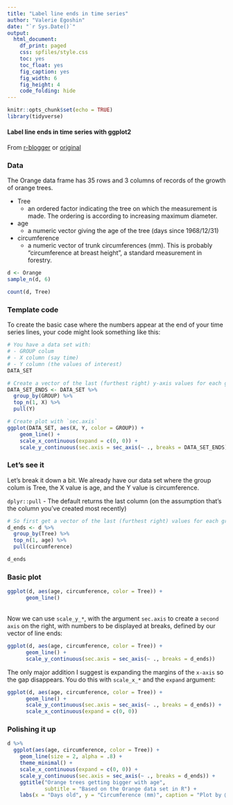 ```yaml
---
title: "Label line ends in time series"
author: "Valerie Egoshin"
date: "`r Sys.Date()`"
output: 
  html_document:
    df_print: paged
    css: spfiles/style.css
    toc: yes
    toc_float: yes
    fig_caption: yes
    fig_width: 6
    fig_height: 4
    code_folding: hide
---
```


```r
knitr::opts_chunk$set(echo = TRUE)
library(tidyverse)
```

 
#### Label line ends in time series with ggplot2


From [r-blogger](https://www.r-bloggers.com/label-line-ends-in-time-series-with-ggplot2/) or [original](https://drsimonj.svbtle.com/label-line-ends-in-time-series-with-ggplot2)


### Data

The Orange data frame has 35 rows and 3 columns of records of the growth of orange trees. 

* Tree
    * an ordered factor indicating the tree on which the measurement is made. The ordering is according to increasing maximum diameter.
* age
    * a numeric vector giving the age of the tree (days since 1968/12/31)
* circumference
    * a numeric vector of trunk circumferences (mm). This is probably “circumference at breast height”, a standard measurement in forestry.


```r
d <- Orange
sample_n(d, 6)

count(d, Tree)

```


### Template code
To create the basic case where the numbers appear at the end of your time series lines, your code might look something like this:


```r
# You have a data set with:
# - GROUP colum
# - X column (say time)
# - Y column (the values of interest)
DATA_SET

# Create a vector of the last (furthest right) y-axis values for each group
DATA_SET_ENDS <- DATA_SET %>% 
  group_by(GROUP) %>% 
  top_n(1, X) %>% 
  pull(Y)

# Create plot with `sec.axis`
ggplot(DATA_SET, aes(X, Y, color = GROUP)) +
    geom_line() +
    scale_x_continuous(expand = c(0, 0)) +
    scale_y_continuous(sec.axis = sec_axis(~ ., breaks = DATA_SET_ENDS))

```

### Let's see it

Let’s break it down a bit. We already have our data set where the group colum is Tree, the X value is age, and the Y value is circumference.

`dplyr::pull` - The default returns the last column (on the assumption that's the column you've created most recently)

```r
# So first get a vector of the last (furthest right) values for each group:
d_ends <- d %>% 
  group_by(Tree) %>% 
  top_n(1, age) %>% 
  pull(circumference) 

d_ends 

```

### Basic plot

```r
ggplot(d, aes(age, circumference, color = Tree)) +
      geom_line()

```

<br>
Now we can use `scale_y_*`, with the argument `sec.axis` to create a `second axis` on the right, with numbers to be displayed at breaks, defined by our vector of line ends:

```r
ggplot(d, aes(age, circumference, color = Tree)) +
      geom_line() +
      scale_y_continuous(sec.axis = sec_axis(~ ., breaks = d_ends))

```

The only major addition I suggest is expanding the margins of the `x-axis` so the gap disappears. You do this with `scale_x_*` and the `expand` argument:

```r
ggplot(d, aes(age, circumference, color = Tree)) +
      geom_line() +
      scale_y_continuous(sec.axis = sec_axis(~ ., breaks = d_ends)) +
      scale_x_continuous(expand = c(0, 0))

```

### Polishing it up

```r
d %>% 
  ggplot(aes(age, circumference, color = Tree)) +
    geom_line(size = 2, alpha = .8) +
    theme_minimal() +
    scale_x_continuous(expand = c(0, 0)) +
    scale_y_continuous(sec.axis = sec_axis(~ ., breaks = d_ends)) +
    ggtitle("Orange trees getting bigger with age",
            subtitle = "Based on the Orange data set in R") +
    labs(x = "Days old", y = "Circumference (mm)", caption = "Plot by @drsimonj")

```

